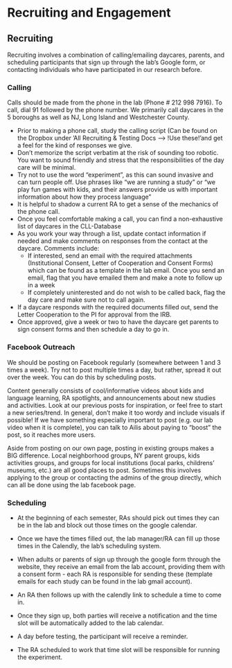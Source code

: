 # Recruiting and Engagement

## Recruiting

Recruiting involves a combination of calling/emailing daycares, parents, and scheduling participants that sign up through the lab’s Google form, or contacting individuals who have participated in our research before. 

### Calling {-}

Calls should be made from the phone in the lab (Phone # 212 998 7916). To call, dial 91 followed by the phone number. We primarily call daycares in the 5 boroughs as well as NJ, Long Island and Westchester County. 

- Prior to making a phone call, study the calling script (Can be found on the Dropbox under 'All Recruiting & Testing Docs --> !Use these!'and get a feel for the kind of responses we give. 
- Don’t memorize the script verbatim at the risk of sounding too robotic. You want to sound friendly and stress that the responsibilities of the day care will be minimal. 
- Try not to use the word “experiment”, as this can sound invasive and can turn people off. Use phrases like “we are running a study” or “we play fun games with kids, and their answers provide us with important information about how they process language”
- It is helpful to shadow a current RA to get a sense of the mechanics of the phone call. 
- Once you feel comfortable making a call, you can find a non-exhaustive list of daycares in the CLL-Database 
- As you work your way through a list, update contact information if needed and make comments on responses from the contact at the daycare. Comments include:
    - If interested, send an email with the required attachments (Institutional Consent, Letter of Cooperation and Consent Forms) which can be found as a template in the lab email. Once you send an email, flag that you have emailed them and make a note to follow up in a week
    -  If completely uninterested and do not wish to be called back, flag the day care and make sure not to call again. 
- If a daycare responds with the required documents filled out, send the Letter Cooperation to the PI for approval from the IRB.
- Once approved, give a week or two to have the daycare get parents to sign consent forms and then schedule a day to go in. 

### Facebook Outreach {-}

We should be posting on Facebook regularly (somewhere between 1 and 3 times a week). Try not to post multiple times a day, but rather, spread it out over the week. You can do this by scheduling posts.

Content generally consists of cool/informative videos about kids and language learning, RA spotlights, and announcements about new studies and activities. Look at our previous posts for inspiration, or feel free to start a new series/trend. In general, don’t make it too wordy and include visuals if possible! If we have something especially important to post (e.g. our lab video when it is complete), you can talk to Ailis about paying to “boost” the post, so it reaches more users.

Aside from posting on our own page, posting in existing groups makes a BIG difference. Local neighborhood groups, NY parent groups, kids activities groups, and groups for local institutions (local parks, childrens’ museums, etc.) are all good places to post. Sometimes this involves applying to the group or contacting the admins of the group directly, which can all be done using the lab facebook page.

### Scheduling {-} 

- At the beginning of each semester, RAs should pick out times they can be in the lab and block out those times on the google calendar. 
- Once we have the times filled out, the lab manager/RA can fill up those times in the Calendly, the lab’s scheduling system.
- When adults or parents of sign up through the google form through the website, they receive an email from the lab account, providing them with a consent form - each RA is responsible for sending these (template emails for each study can be found in the lab gmail account). 

- An RA then follows up with the calendly link to schedule a time to come in. 
- Once they sign up, both parties will receive a notification and the time slot will be automatically added to the lab calendar. 
- A day before testing, the participant will receive a reminder. 
- The RA scheduled to work that time slot will be responsible for running the experiment. 



